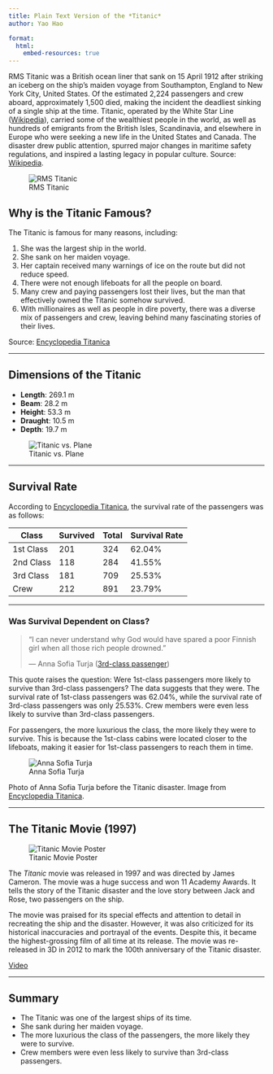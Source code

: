 ```yaml
---
title: Plain Text Version of the *Titanic*
author: Yao Hao

format: 
  html:
    embed-resources: true
---
```



RMS Titanic was a British ocean liner that sank on 15 April 1912 after striking an iceberg on the ship's maiden voyage from Southampton, England to New York City, United States. Of the estimated 2,224 passengers and crew aboard, approximately 1,500 died, making the incident the deadliest sinking of a single ship at the time. Titanic, operated by the White Star Line ([Wikipedia](https://en.wikipedia.org/wiki/White_Star_Line){target="_blank"}), carried some of the wealthiest people in the world, as well as hundreds of emigrants from the British Isles, Scandinavia, and elsewhere in Europe who were seeking a new life in the United States and Canada. The disaster drew public attention, spurred major changes in maritime safety regulations, and inspired a lasting legacy in popular culture. Source: [Wikipedia](https://en.wikipedia.org/wiki/Titanic).

![RMS Titanic](imgs/1469px-RMS_Titanic_3.jpg)

## Why is the Titanic Famous?

The Titanic is famous for many reasons, including:

1.  She was the largest ship in the world.
2.  She sank on her maiden voyage.
3.  Her captain received many warnings of ice on the route but did not reduce speed.
4.  There were not enough lifeboats for all the people on board.
5.  Many crew and paying passengers lost their lives, but the man that effectively owned the Titanic somehow survived.
6.  With millionaires as well as people in dire poverty, there was a diverse mix of passengers and crew, leaving behind many fascinating stories of their lives.

Source: [Encyclopedia Titanica](https://www.encyclopedia-titanica.org/titanic/)

------------------------------------------------------------------------

## Dimensions of the Titanic

-   **Length**: 269.1 m\
-   **Beam**: 28.2 m\
-   **Height**: 53.3 m\
-   **Draught**: 10.5 m\
-   **Depth**: 19.7 m

![Titanic vs. Plane](imgs/compare_titanic_with_plane.jpg)

------------------------------------------------------------------------

## Survival Rate

According to [Encyclopedia Titanica](https://www.encyclopedia-titanica.org/), the survival rate of the passengers was as follows:

| Class     | Survived | Total | Survival Rate |
|-----------|----------|-------|---------------|
| 1st Class | 201      | 324   | 62.04%        |
| 2nd Class | 118      | 284   | 41.55%        |
| 3rd Class | 181      | 709   | 25.53%        |
| Crew      | 212      | 891   | 23.79%        |

------------------------------------------------------------------------

### Was Survival Dependent on Class?

> "I can never understand why God would have spared a poor Finnish girl when all those rich people drowned."
>
> — Anna Sofia Turja ([3rd-class passenger](https://www.encyclopedia-titanica.org/titanic-survivor/anna-sofia-turja.html))

This quote raises the question: Were 1st-class passengers more likely to survive than 3rd-class passengers? The data suggests that they were. The survival rate of 1st-class passengers was 62.04%, while the survival rate of 3rd-class passengers was only 25.53%. Crew members were even less likely to survive than 3rd-class passengers.

For passengers, the more luxurious the class, the more likely they were to survive. This is because the 1st-class cabins were located closer to the lifeboats, making it easier for 1st-class passengers to reach them in time.

![Anna Sofia Turja](imgs/anna-turja_P1.jpg)

Photo of Anna Sofia Turja before the Titanic disaster. Image from [Encyclopedia Titanica](https://www.encyclopedia-titanica.org/titanic-survivor/anna-sofia-turja.html).

------------------------------------------------------------------------

## The Titanic Movie (1997)

![Titanic Movie Poster](imgs/titanic_1997.png)

The *Titanic* movie was released in 1997 and was directed by James Cameron. The movie was a huge success and won 11 Academy Awards. It tells the story of the Titanic disaster and the love story between Jack and Rose, two passengers on the ship.

The movie was praised for its special effects and attention to detail in recreating the ship and the disaster. However, it was also criticized for its historical inaccuracies and portrayal of the events. Despite this, it became the highest-grossing film of all time at its release. The movie was re-released in 3D in 2012 to mark the 100th anniversary of the Titanic disaster.

[Video](https://www.youtube.com/watch?v=_Yq03jSP0IM)

------------------------------------------------------------------------

## Summary

-   The Titanic was one of the largest ships of its time.
-   She sank during her maiden voyage.
-   The more luxurious the class of the passengers, the more likely they were to survive.
-   Crew members were even less likely to survive than 3rd-class passengers.

